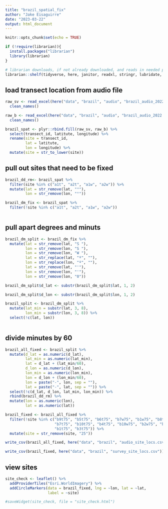 ```yaml
---
title: "brazil_spatial_fix"
author: "Jake Eisaguirre"
date: "2023-03-22"
output: html_document
---
```


```r
knitr::opts_chunk$set(echo = TRUE)

if (!require(librarian)){
  install.packages("librarian")
  library(librarian)
}

# librarian downloads, if not already downloaded, and reads in needed packages
librarian::shelf(tidyverse, here, janitor, readxl, stringr, lubridate, parsedate, uuid, measurements, leaflet, htmlwidgets)
```

## load transect location from audio file
```r

raw_sv <- read_excel(here("data", "brazil", "audio", "brazil_audio_2022.xlsx"), sheet = "Santa_Virginia") %>% 
  clean_names()

raw_b <- read_excel(here("data", "brazil", "audio", "brazil_audio_2022.xlsx"), sheet = "Boraceia") %>% 
  clean_names()

brazil_spat <- plyr::rbind.fill(raw_sv, raw_b) %>% 
  select(transect_id, latitute, longitude) %>% 
  rename(site = transect_id,
         lat = latitute,
         lon = longitude) %>% 
  mutate(site = str_to_lower(site))

```

## pull out sites that need to be fixed
```r

brazil_dd_rm<- brazil_spat %>% 
  filter(site %in% c("a1t", "a2t", "a1w", "a2w")) %>% 
  mutate(lat = str_remove(lat, "°"),
         lon = str_remove(lon, "°"))

brazil_dm_fix <- brazil_spat %>%
  filter(!site %in% c("a1t", "a2t", "a1w", "a2w"))



```

## pull apart degrees and minuts
```r
brazil_dm_split <- brazil_dm_fix %>% 
  mutate(lat = str_remove(lat, "S "),
         lon = str_remove(lon, "S "),
         lon = str_remove(lon, "W "),
         lat = str_replace(lat, "º", ""),
         lon = str_replace(lon, "º", ""),
         lat = str_remove(lat, "'"),
         lon = str_remove(lon, "'"),
         lon = str_remove(lon, "0"))

brazil_dm_split$d_lat <- substr(brazil_dm_split$lat, 1, 2)

brazil_dm_split$d_lon <- substr(brazil_dm_split$lon, 1, 2)

brazil_split <- brazil_dm_split %>% 
  mutate(lat_min = substr(lat, 3, 8),
         lon_min = substr(lon, 3, 8)) %>% 
  select(!c(lat, lon))
  
```

## divide minutes by 60
```r

brazil_all_fixed <- brazil_split %>% 
  mutate(d_lat = as.numeric(d_lat),
         lat_min = as.numeric(lat_min),
         lat = d_lat + (lat_min/60),
         d_lon = as.numeric(d_lon),
         lon_min = as.numeric(lon_min),
         lon = d_lon + (lon_min/60),
         lon = paste("-", lon, sep = ""),
         lat = paste("-", lat, sep = "")) %>% 
  select(!c(d_lat, d_lon, lat_min, lon_min)) %>% 
  rbind(brazil_dd_rm) %>% 
  mutate(lon = as.numeric(lon),
         lat = as.numeric(lat))

brazil_fixed <- brazil_all_fixed %>%
  filter(!site %in% c("b9t75", "b5t75", "b6t75", "b7w75", "b1w75", "b8t75", "b8w75", "b5w75", "b6w75",
                      "b7t75", "b10t75", "b4t75", "b10w75", "b2w75", "b9w75", "b3w75", "b2t75", "b4w75",
                      "b1t75", "b3t75")) %>% 
  mutate(site = str_remove(site, "25"))

write_csv(brazil_all_fixed, here("data", "brazil", "audio_site_locs.csv"))

write_csv(brazil_fixed, here("data", "brazil", "survey_site_locs.csv"))

```

## view sites
```r

site_check <- leaflet() %>% 
  addProviderTiles("Esri.WorldImagery") %>% 
  addCircleMarkers(data = brazil_fixed, lng = ~lon, lat = ~lat,
                   label = ~site)

#saveWidget(site_check, file = "site_check.html")

```


